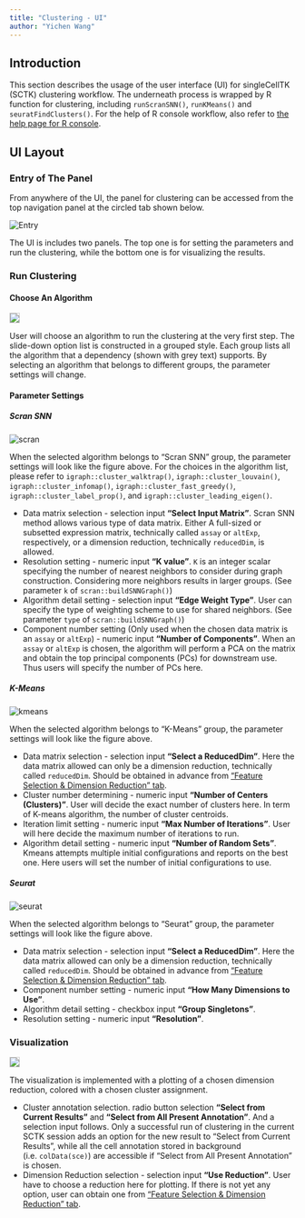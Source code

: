 ```yaml
---
title: "Clustering - UI"
author: "Yichen Wang"
---
```


## Introduction

This section describes the usage of the user interface (UI) for singleCellTK (SCTK) clustering workflow. The underneath process is wrapped by R function for clustering, including `runScranSNN()`, `runKMeans()` and `seuratFindClusters()`. For the help of R console workflow, also refer to [the help page for R console](clustering.html).  

## UI Layout

### Entry of The Panel

From anywhere of the UI, the panel for clustering can be accessed from the top navigation panel at the circled tab shown below.  

![Entry](clst_ui_entry.png)\

The UI is includes two panels. The top one is for setting the parameters and run the clustering, while the bottom one is for visualizing the results. 

### Run Clustering

#### Choose An Algorithm

<img src="clst_ui_algo.png" style="border: 1px solid rgba(0,0,0,0.2)"></img>

User will choose an algorithm to run the clustering at the very first step. The slide-down option list is constructed in a grouped style. Each group lists all the algorithm that a dependency (shown with grey text) supports. By selecting an algorithm that belongs to different groups, the parameter settings will change.

#### Parameter Settings

##### Scran SNN

![scran](clst_ui_scran.png)\

When the selected algorithm belongs to "Scran SNN" group, the parameter settings will look like the figure above. For the choices in the algorithm list, please refer to `igraph::cluster_walktrap()`, `igraph::cluster_louvain()`, `igraph::cluster_infomap()`, `igraph::cluster_fast_greedy()`, `igraph::cluster_label_prop()`, and `igraph::cluster_leading_eigen()`.  

- Data matrix selection - selection input **"Select Input Matrix"**. Scran SNN method allows various type of data matrix. Either A full-sized or subsetted expression matrix, technically called `assay` or `altExp`, respectively, or a dimension reduction, technically `reducedDim`, is allowed. 
- Resolution setting - numeric input **"K value"**. `K` is an integer scalar specifying the number of nearest neighbors to consider during graph construction. Considering more neighbors results in larger groups. (See parameter `k` of `scran::buildSNNGraph()`)
- Algorithm detail setting - selection input **"Edge Weight Type"**. User can specify the type of weighting scheme to use for shared neighbors. (See parameter `type` of `scran::buildSNNGraph()`)
- Component number setting (Only used when the chosen data matrix is an `assay` or `altExp`) - numeric input **"Number of Components"**. When an `assay` or `altExp` is chosen, the algorithm will perform a PCA on the matrix and obtain the top principal components (PCs) for downstream use. Thus users will specify the number of PCs here. 

##### K-Means

![kmeans](clst_ui_kmeans.png)\

When the selected algorithm belongs to "K-Means" group, the parameter settings will look like the figure above.  

- Data matrix selection - selection input **"Select a ReducedDim"**. Here the data matrix allowed can only be a dimension reduction, technically called `reducedDim`. Should be obtained in advance from ["Feature Selection & Dimension Reduction" tab](#). 
- Cluster number determining - numeric input **"Number of Centers (Clusters)"**. User will decide the exact number of clusters here. In term of K-means algorithm, the number of cluster centroids. 
- Iteration limit setting - numeric input **"Max Number of Iterations"**. User will here decide the maximum number of iterations to run. 
- Algorithm detail setting - numeric input **"Number of Random Sets"**. Kmeans attempts multiple initial configurations and reports on the best one. Here users will set the number of initial configurations to use. 

##### Seurat

![seurat](clst_ui_seurat.png)\

When the selected algorithm belongs to "Seurat" group, the parameter settings will look like the figure above.  

- Data matrix selection - selection input **"Select a ReducedDim"**. Here the data matrix allowed can only be a dimension reduction, technically called `reducedDim`. Should be obtained in advance from ["Feature Selection & Dimension Reduction" tab](#). 
- Component number setting - numeric input **"How Many Dimensions to Use"**.
- Algorithm detail setting - checkbox input **"Group Singletons"**.
- Resolution setting - numeric input **"Resolution"**.

### Visualization

<img src="clst_ui_vis.png" style="border: 1px solid rgba(0,0,0,0.2)"></img>

The visualization is implemented with a plotting of a chosen dimension reduction, colored with a chosen cluster assignment.  

- Cluster annotation selection. radio button selection **"Select from Current Results"** and **"Select from All Present Annotation"**. And a selection input follows. Only a successful run of clustering in the current SCTK session adds an option for the new result to "Select from Current Results", while all the cell annotation stored in background (i.e. `colData(sce)`) are accessible if "Select from All Present Annotation" is chosen. 
- Dimension Reduction selection - selection input **"Use Reduction"**. User have to choose a reduction here for plotting. If there is not yet any option, user can obtain one from ["Feature Selection & Dimension Reduction" tab](#). 


